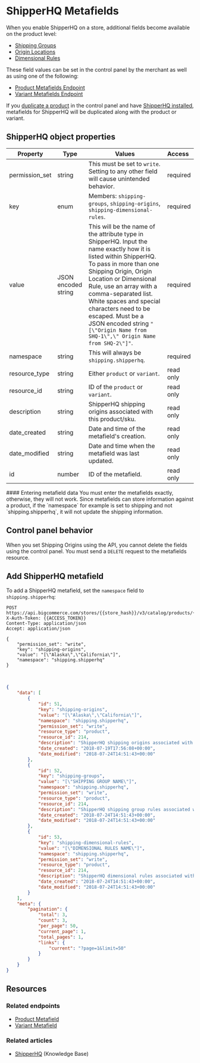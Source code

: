 # ShipperHQ Metafields


When you enable ShipperHQ on a store, additional fields become available on the product level:
* [Shipping Groups](https://support.bigcommerce.com/s/article/ShipperHQ#ship-groups)
* [Origin Locations](https://support.bigcommerce.com/s/article/ShipperHQ#origin-loc)
* [Dimensional Rules](https://support.bigcommerce.com/s/article/ShipperHQ#dim-rules) 

These field values can be set in the control panel by the merchant as well as using one of the following:

* [Product Metafields Endpoint](/docs/rest-catalog/products/metafields#create-a-product-metafield)
* [Variant Metafields Endpoint](/docs/rest-catalog/product-variants/metafields#create-a-product-variant-metafield)

If you [duplicate a product](https://support.bigcommerce.com/s/article/Adding-Products-v3?language=en_US#product-details) in the control panel and have [ShipperHQ installed](https://support.bigcommerce.com/s/article/ShipperHQ?language=en_US#install), metafields for ShipperHQ will be duplicated along with the product or variant.

## ShipperHQ object properties

| Property | Type | Values | Access
|-|-|-|:--|
| permission_set | string | This must be set to `write`. Setting to any other field will cause unintended behavior. | required |
| key | enum | Members: `shipping-groups`, `shipping-origins`, `shipping-dimensional-rules`. | required |
| value | JSON encoded string | This will be the name of the attribute type in ShipperHQ. Input the name exactly how it is listed within ShipperHQ. To pass in more than one Shipping Origin, Origin Location or Dimensional Rule, use an array with a comma-separated list. White spaces and special characters need to be escaped. Must be a JSON encoded string `"[\"Origin Name from SHQ-1\",\" Origin Name from SHQ-2\"]"`. | required |
| namespace | string | This will always be `shipping.shipperhq`. | required |
| resource_type | string | Either `product` or `variant`. | read only |
| resource_id | string | ID of the `product` or `variant`. | read only |
| description | string | ShipperHQ shipping origins associated with this product/sku. | read only |
| date_created | string | Date and time of the metafield's creation. | read only |
| date_modified | string | Date and time when the metafield was last updated. | read only |
| id | number | ID of the metafield. | read only |


<Callout type="warning">
#### Entering metafield data
You must enter the metafields exactly, otherwise, they will not work. Since metafields can store information against a product, if the `namespace` for example is set to shipping and not `shipping.shipperhq`, it will not update the shipping information.
</Callout>



## Control panel behavior

When you set Shipping Origins using the API, you cannot delete the fields using the control panel. You must send a `DELETE` request to the metafields resource.


## Add ShipperHQ metafield

To add a ShipperHQ metafield, set the `namespace` field to `shipping.shipperhq`: 

```http filename="Example request: Add ShipperHQ metafield" showLineNumbers copy
POST https://api.bigcommerce.com/stores/{{store_hash}}/v3/catalog/products/{{product_id}}/metafields
X-Auth-Token: {{ACCESS_TOKEN}}
Content-Type: application/json
Accept: application/json

{
	"permission_set": "write",
	"key": "shipping-origins",
	"value": "[\"Alaska\",\"California\"]",
	"namespace": "shipping.shipperhq"
}
```
&nbsp;
```json filename="Example response: Add ShipperHQ metafield" showLineNumbers copy
{
	"data": [
		{
			"id": 51,
			"key": "shipping-origins",
			"value": "[\"Alaska\",\"California\"]",
			"namespace": "shipping.shipperhq",
			"permission_set": "write",
			"resource_type": "product",
			"resource_id": 214,
			"description": "ShipperHQ shipping origins associated with this product/sku",
			"date_created": "2018-07-19T17:56:08+00:00",
			"date_modified": "2018-07-24T14:51:43+00:00"
		},
		{
			"id": 52,
			"key": "shipping-groups",
			"value": "[\"SHIPPING GROUP NAME\"]",
			"namespace": "shipping.shipperhq",
			"permission_set": "write",
			"resource_type": "product",
			"resource_id": 214,
			"description": "ShipperHQ shipping group rules associated with this product/sku",
			"date_created": "2018-07-24T14:51:43+00:00",
			"date_modified": "2018-07-24T14:51:43+00:00"
		},
		{
			"id": 53,
			"key": "shipping-dimensional-rules",
			"value": "[\"DIMENSIONAL RULES NAME\"]",
			"namespace": "shipping.shipperhq",
			"permission_set": "write",
			"resource_type": "product",
			"resource_id": 214,
			"description": "ShipperHQ dimensional rules associated with this product/sku",
			"date_created": "2018-07-24T14:51:43+00:00",
			"date_modified": "2018-07-24T14:51:43+00:00"
		}
	],
	"meta": {
		"pagination": {
			"total": 3,
			"count": 3,
			"per_page": 50,
			"current_page": 1,
			"total_pages": 1,
			"links": {
				"current": "?page=1&limit=50"
			}
		}
	}
}
```

## Resources
### Related endpoints
* [Product Metafield](/docs/rest-catalog/products/metafields#create-a-product-metafield)
* [Variant Metafield](/docs/rest-catalog/product-variants/metafields#create-a-product-variant-metafield)
### Related articles
* [ShipperHQ](https://support.bigcommerce.com/s/article/ShipperHQ) (Knowledge Base)
